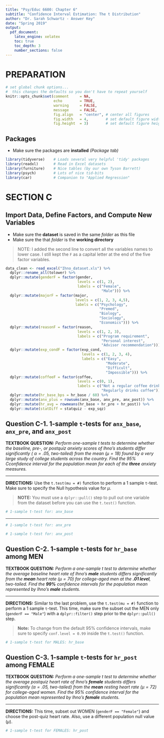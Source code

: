 ```yaml
---
title: "Psy/Educ 6600: Chapter 6"
subtitle: "Confidence Interval Estimation: The t Distribution"
author: "Dr. Sarah Schwartz - Answer Key"
date: "Spring 2019"
output: 
  pdf_document:
    latex_engine: xelatex
    toc: true
    toc_depth: 3
    number_sections: false
---
```


\clearpage

# PREPARATION

```r
# set global chunk options...  
#  this changes the defaults so you don't have to repeat yourself
knitr::opts_chunk$set(comment     = NA,
                      echo        = TRUE, 
                      warning     = FALSE, 
                      message     = FALSE,
                      fig.align   = "center", # center all figures
                      fig.width   = 4,        # set default figure width to 4 inches
                      fig.height  = 3)        # set default figure height to 3 inches

```

## Packages

* Make sure the packages are **installed** *(Package tab)*

```r
library(tidyverse)    # Loads several very helpful 'tidy' packages
library(readxl)       # Read in Excel datasets
library(furniture)    # Nice tables (by our own Tyson Barrett)
library(psych)        # Lots of nice tid-bits
library(car)          # Companion to "Applied Regression"
```

\clearpage



# SECTION C

## Import Data, Define Factors, and Compute New Variables

* Make sure the **dataset** is saved in the same *folder* as this file
* Make sure the that *folder* is the **working directory**

> NOTE: I added the second line to convert all the variables names to lower case.  I still kept the `F` as a capital letter at the end of the five factor variables.

```r
data_clean <- read_excel("Ihno_dataset.xls") %>% 
  dplyr::rename_all(tolower) %>% 
  dplyr::mutate(genderF = factor(gender, 
                                 levels = c(1, 2),
                                 labels = c("Female", 
                                            "Male"))) %>% 
  dplyr::mutate(majorF = factor(major, 
                                levels = c(1, 2, 3, 4,5),
                                labels = c("Psychology",
                                           "Premed",
                                           "Biology",
                                           "Sociology",
                                           "Economics"))) %>% 
  dplyr::mutate(reasonF = factor(reason,
                                 levels = c(1, 2, 3),
                                 labels = c("Program requirement",
                                            "Personal interest",
                                            "Advisor recommendation"))) %>% 
  dplyr::mutate(exp_condF = factor(exp_cond,
                                   levels = c(1, 2, 3, 4),
                                   labels = c("Easy",
                                              "Moderate",
                                              "Difficult",
                                              "Impossible"))) %>% 
  dplyr::mutate(coffeeF = factor(coffee,
                                 levels = c(0, 1),
                                 labels = c("Not a regular coffee drinker",
                                            "Regularly drinks coffee")))  %>% 
  dplyr::mutate(hr_base_bps = hr_base / 60) %>% 
  dplyr::mutate(anx_plus = rowsums(anx_base, anx_pre, anx_post)) %>% 
  dplyr::mutate(hr_avg = rowmeans(hr_base + hr_pre + hr_post)) %>% 
  dplyr::mutate(statDiff = statquiz - exp_sqz)
```

\clearpage



## Question C-1. 1-sample `t`-tests for `anx_base`, `anx_pre`, and `anx_post`

**TEXTBOOK QUESTION:** *Perform one-sample t tests to determine whether the baseline, pre-, or postquiz anxiety scores of Ihno’s students differ significantly ( $\alpha = .05$, two-tailed) from the mean ($\mu = 18$) found by a very large study of college students across the country. Find the 95% Cconfidence interval for the population mean for each of the **three** anxiety measures.*

----------------------------

**DIRECTIONS:**  Use the `t.test(mu = #)` function to perform a 1 sample `t`-test.  Make sure to specify the Null hypothesis value for $\mu$.

> **NOTE:** You must use a `dplyr::pull()` step to pull out one variable from the dataset before you can use the `t.test()` function.

```r
# 1-sample t-test for: anx_base

```

---------------------------

```r
# 1-sample t-test for: anx_pre

```

\clearpage



```r
# 1-sample t-test for: anx_post

```

\clearpage



## Question C-2. 1-sample `t`-tests for `hr_base` among MEN

**TEXTBOOK QUESTION:** *Perform a one-sample t test to determine whether the average baseline heart rate of Ihno’s **male** students differs significantly from the **mean** heart rate ($\mu = 70$) for college-aged men at the **.01 level**, two-tailed. Find the **99%** confidence intervals for the population mean represented by Ihno’s **male** students.*

------------------------

**DIRECTIONS:** Similar to the last problem, use the `t.test(mu = #)` function to perform a 1 sample `t`-test.  This time, make sure the subset out the MEN only (`genderF == "Male"`) with a `dplyr::filter()` step prior to the `dplyr::pull()` step.

> **Note:** To change from the default 95% confidence intervals, make sure to specify `conf.level = 0.99` inside the `t.test()` function.

```r
# 1-sample t-test for MALES: hr_base

```


\clearpage 



## Question C-3. 1-sample `t`-tests for `hr_post` among FEMALE

**TEXTBOOK QUESTION:** *Perform a one-sample t test to determine whether the average postquiz heart rate of Ihno’s **female** students differs significantly ($\alpha = .05$, two-tailed) from the **mean** resting heart rate ($\mu = 72$) for college-aged women. Find the 95% confidence interval for the population mean represented by Ihno’s **female** students.*

----------------------------------

**DIRECTIONS:** This time, subset out WOMEN (`genderF == "Female"`) and choose the post-quiz heart rate.  Also, use a different population null value ($\mu$).

```r
# 1-sample t-test for FEMALES: hr_post

```



